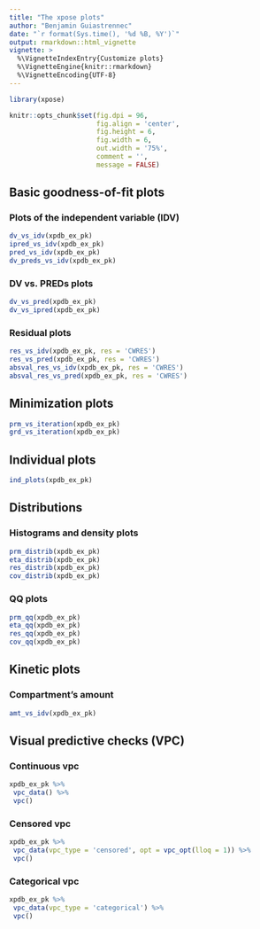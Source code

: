```yaml
---
title: "The xpose plots"
author: "Benjamin Guiastrennec"
date: "`r format(Sys.time(), '%d %B, %Y')`"
output: rmarkdown::html_vignette
vignette: >
  %\VignetteIndexEntry{Customize plots}
  %\VignetteEngine{knitr::rmarkdown}
  %\VignetteEncoding{UTF-8}
---
```


```r
library(xpose)

knitr::opts_chunk$set(fig.dpi = 96,
                      fig.align = 'center', 
                      fig.height = 6, 
                      fig.width = 6,
                      out.width = '75%',
                      comment = '',
                      message = FALSE)
```


## Basic goodness-of-fit plots
### Plots of the independent variable (IDV)
```r
dv_vs_idv(xpdb_ex_pk)
ipred_vs_idv(xpdb_ex_pk)
pred_vs_idv(xpdb_ex_pk)
dv_preds_vs_idv(xpdb_ex_pk)
```

### DV vs. PREDs plots
```r
dv_vs_pred(xpdb_ex_pk)
dv_vs_ipred(xpdb_ex_pk)
```

### Residual plots
```r
res_vs_idv(xpdb_ex_pk, res = 'CWRES')
res_vs_pred(xpdb_ex_pk, res = 'CWRES')
absval_res_vs_idv(xpdb_ex_pk, res = 'CWRES')
absval_res_vs_pred(xpdb_ex_pk, res = 'CWRES')
```

## Minimization plots
```r
prm_vs_iteration(xpdb_ex_pk)
grd_vs_iteration(xpdb_ex_pk)
```

## Individual plots
```r
ind_plots(xpdb_ex_pk)
```

## Distributions
### Histograms and density plots
```r
prm_distrib(xpdb_ex_pk)
eta_distrib(xpdb_ex_pk)
res_distrib(xpdb_ex_pk)
cov_distrib(xpdb_ex_pk)
```

### QQ plots
```r
prm_qq(xpdb_ex_pk)
eta_qq(xpdb_ex_pk)
res_qq(xpdb_ex_pk)
cov_qq(xpdb_ex_pk)
```

## Kinetic plots
### Compartment's amount
```r
amt_vs_idv(xpdb_ex_pk)
```

## Visual predictive checks (VPC)
### Continuous vpc
```r
xpdb_ex_pk %>% 
 vpc_data() %>% 
 vpc()
```

### Censored vpc
```r
xpdb_ex_pk %>% 
 vpc_data(vpc_type = 'censored', opt = vpc_opt(lloq = 1)) %>% 
 vpc()
```


### Categorical vpc
```r
xpdb_ex_pk %>% 
 vpc_data(vpc_type = 'categorical') %>% 
 vpc()
```


